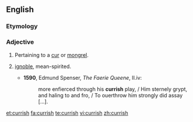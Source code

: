 ==English==

===Etymology===
{{suffix|cur|ish}}

===Adjective===
{{en-adj}}

# Pertaining to a [[cur]] or [[mongrel]].
# {{figuratively}} [[ignoble]], mean-spirited.
#* '''1590''', Edmund Spenser, ''The Faerie Queene'', II.iv:
#*: more enfierced through his '''currish''' play, / Him sternely grypt, and haling to and fro, / To ouerthrow him strongly did assay [...].

[[et:currish]]
[[fa:currish]]
[[te:currish]]
[[vi:currish]]
[[zh:currish]]